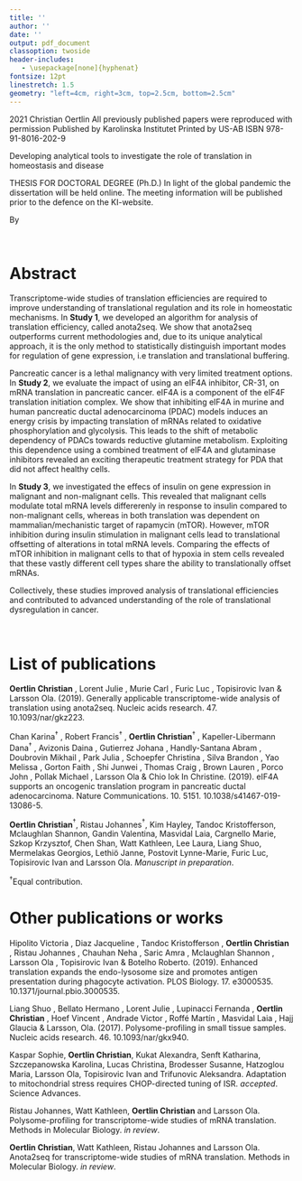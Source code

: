 ```yaml
---
title: ''
author: ''
date: ''
output: pdf_document
classoption: twoside
header-includes:
   - \usepackage[none]{hyphenat}
fontsize: 12pt
linestretch: 1.5
geometry: "left=4cm, right=3cm, top=2.5cm, bottom=2.5cm"
---
```


\pagenumbering{gobble}

\begin{center}

\vspace{50px}

From DEPARTMENT OF ONCOLOGY AND PATHOLOGY\\
Karolinska Institutet, Stockholm, Sweden\\

\vspace{75px}

\begin{Large}
\textbf{DEVELOPING ANALYTICAL TOOLS TO INVESTIGATE THE ROLE OF TRANSLATION IN HOMEOSTASIS AND DISEASE}
\end{Large}

\vspace{25px}

\begin{large}
Christian Oertlin
\end{large}

\vspace{100px}

\includegraphics[width=3.5in]{../figures/logo-KI_large.pdf}

\vspace{50px}

\begin{large}
Stockholm 2021
\end{large}
\end{center}

\clearpage

\vspace*{\fill}
\copyright 2021 Christian Oertlin\newline
All previously published papers were reproduced with permission\newline
Published by Karolinska Institutet\newline
Printed by US-AB\newline
ISBN 978-91-8016-202-9

\clearpage

Developing analytical tools to investigate the role of translation in homeostasis and disease

THESIS FOR DOCTORAL DEGREE (Ph.D.)\newline
In light of the global pandemic the dissertation will be held online.
The meeting information will be published prior to the defence on the KI-website.

By

\textbf{Christian Oertlin}
\begin{small}
\begin{minipage}[t]{0.55\textwidth}

\textit{Principal Supervisor:}\\
Associate professor Ola Larsson\\
Karolinska Institutet\\
Department of Oncology and Pathology\\

\textit{Co-supervisor:}\\
Associate professor Ivan Topisirovic\\
McGill University\\
Department of Oncology\\

\end{minipage}
\begin{minipage}[t]{0.55\textwidth}
\textit{Opponent:}\\
Professor Alessandro Quattrone\\
University of Trento\\
Department of Cellular, Computational and Integrative Biology\\

\textit{Examination Board:}\\
Professor Lukas Käll\\
Kungliga Tekniska Högskolan\\
Division of Gene Technology\\

Professor Arne Östman\\
Karolinska Institutet\\
Department of Oncology and Pathology\\

Professor Rickard Sandberg\\
Karolinska Institutet\\
Department of Cell and Molecular Biology\\

\end{minipage}
\end{small}
\clearpage
\newpage

\

\newpage

# Abstract

Transcriptome-wide studies of translation efficiencies are required to improve understanding of translational regulation and its role in homeostatic mechanisms. In **Study 1**, we developed an algorithm for analysis of translation efficiency, called anota2seq. We show that anota2seq outperforms current methodologies and, due to its unique analytical approach, it is the only method to statistically distinguish important modes for regulation of gene expression, i.e translation and translational buffering.

Pancreatic cancer is a lethal malignancy with very limited treatment options. In **Study 2**, we evaluate the impact of using an eIF4A inhibitor, CR-31, on mRNA translation in pancreatic cancer. eIF4A is a component of the eIF4F translation initiation complex. We show that inhibiting eIF4A in murine and human pancreatic ductal adenocarcinoma (PDAC) models induces an energy crisis by impacting translation of mRNAs related to oxidative phosphorylation and glycolysis. This leads to the shift of metabolic dependency of PDACs towards reductive glutamine metabolism. Exploiting this dependence using a combined treatment of eIF4A and glutaminase inhibitors revealed an exciting therapeutic treatment strategy for PDA that did not affect healthy cells.

In **Study 3**, we investigated the effecs of insulin on gene expression in malignant and  non-malignant cells. This revealed that malignant cells modulate total mRNA levels differerenly in response to insulin compared to non-malignant cells, whereas in both translation was dependent on mammalian/mechanistic target of rapamycin (mTOR). However, mTOR inhibition during insulin stimulation in malignant cells lead to translational offsetting of alterations in total mRNA levels. Comparing the effects of mTOR inhibition in malignant cells to that of hypoxia in stem cells revealed that these vastly different cell types share the ability to translationally offset mRNAs.

Collectively, these studies improved analysis of translational efficiencies and contributed to advanced understanding of the role of translational dysregulation in cancer.

\clearpage
\newpage

\

\newpage

# List of publications

**Oertlin Christian** , Lorent Julie , Murie Carl , Furic Luc , Topisirovic Ivan & Larsson Ola. (2019). Generally applicable transcriptome-wide analysis of translation using anota2seq. Nucleic acids research. 47. 10.1093/nar/gkz223. 

Chan Karina$^\dagger$ , Robert Francis$^\dagger$ , **Oertlin Christian**$^\dagger$ , Kapeller-Libermann Dana$^\dagger$ , Avizonis Daina , Gutierrez Johana , Handly-Santana Abram , Doubrovin Mikhail , Park Julia , Schoepfer Christina , Silva Brandon , Yao Melissa , Gorton Faith , Shi Junwei , Thomas Craig , Brown Lauren , Porco John , Pollak Michael , Larsson Ola & Chio Iok In Christine. (2019). eIF4A supports an oncogenic translation program in pancreatic ductal adenocarcinoma. Nature Communications. 10. 5151. 10.1038/s41467-019-13086-5.

**Oertlin Christian**$^\dagger$, Ristau Johannes$^\dagger$, Kim Hayley, Tandoc Kristofferson, Mclaughlan Shannon, Gandin Valentina, Masvidal Laia, Cargnello Marie, Szkop Krzysztof, Chen Shan, Watt Kathleen, Lee Laura, Liang Shuo, Mermelakas Georgios, Lethiö Janne, Postovit Lynne-Marie, Furic Luc, Topisirovic Ivan and Larsson Ola. *Manuscript in preparation*. 

$^\dagger$Equal contribution.

\clearpage

# Other publications or works

Hipolito Victoria , Diaz Jacqueline , Tandoc Kristofferson , **Oertlin Christian** , Ristau Johannes , Chauhan Neha , Saric Amra , Mclaughlan Shannon , Larsson Ola , Topisirovic Ivan & Botelho Roberto. (2019). Enhanced translation expands the endo-lysosome size and promotes antigen presentation during phagocyte activation. PLOS Biology. 17. e3000535. 10.1371/journal.pbio.3000535. 

Liang Shuo , Bellato Hermano , Lorent Julie , Lupinacci Fernanda , **Oertlin Christian** , Hoef Vincent , Andrade Victor , Roffé Martín , Masvidal Laia , Hajj Glaucia & Larsson, Ola. (2017). Polysome-profiling in small tissue samples. Nucleic acids research. 46. 10.1093/nar/gkx940. 

Kaspar Sophie, **Oertlin Christian**, Kukat Alexandra, Senft Katharina, Szczepanowska Karolina, Lucas Christina, Brodesser Susanne, Hatzoglou Maria, Larsson Ola, Topisirovic Ivan and Trifunovic Aleksandra. Adaptation   to   mitochondrial   stress   requires   CHOP-directed   tuning   of   ISR.   *accepted*. Science Advances.
 
Ristau Johannes, Watt Kathleen, **Oertlin Christian** and Larsson Ola. Polysome-profiling for transcriptome-wide studies of mRNA translation. Methods in Molecular Biology. *in review*.

**Oertlin Christian**, Watt Kathleen, Ristau Johannes and Larsson Ola. Anota2seq for transcriptome-wide studies of mRNA translation. Methods in Molecular Biology. *in review*.